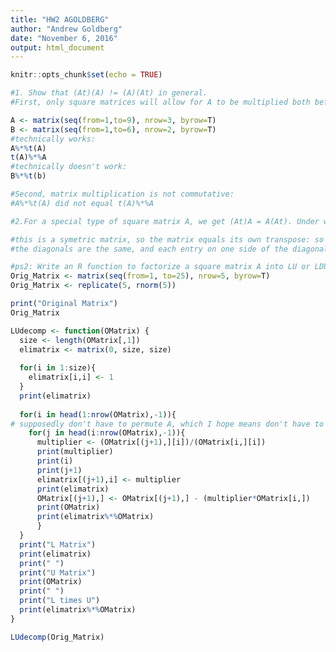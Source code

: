 ---
title: "HW2 AGOLDBERG"
author: "Andrew Goldberg"
date: "November 6, 2016"
output: html_document
---

```{r setup, include=FALSE}
knitr::opts_chunk$set(echo = TRUE)
```


```{r q1a}
#1. Show that (At)(A) != (A)(At) in general.
#First, only square matrices will allow for A to be multiplied both before and after its transpose

A <- matrix(seq(from=1,to=9), nrow=3, byrow=T)
B <- matrix(seq(from=1,to=6), nrow=2, byrow=T)
#technically works:
A%*%t(A)
t(A)%*%A
#technically doesn't work:
B%*%t(b)

#Second, matrix multiplication is not commutative: 
#A%*%t(A) did not equal t(A)%*%A
```


```{r q1b}
#2.For a special type of square matrix A, we get (At)A = A(At). Under what conditions could this be true?

#this is a symetric matrix, so the matrix equals its own transpose: so A = t(A)
#the diagonals are the same, and each entry on one side of the diagonal has to equal the entry on the side, or aij = aji
```

```{r q2, echo=FALSE}
#ps2: Write an R function to factorize a square matrix A into LU or LDU
Orig_Matrix <- matrix(seq(from=1, to=25), nrow=5, byrow=T)
Orig_Matrix <- replicate(5, rnorm(5))

print("Original Matrix")
Orig_Matrix

LUdecomp <- function(OMatrix) {
  size <- length(OMatrix[,1])
  elimatrix <- matrix(0, size, size)
  
  for(i in 1:size){
    elimatrix[i,i] <- 1
  }
  print(elimatrix)
  
  for(i in head(1:nrow(OMatrix),-1)){
# supposedly don't have to permute A, which I hope means don't have to row swap
    for(j in head(i:nrow(OMatrix),-1)){
      multiplier <- (OMatrix[(j+1),][i])/(OMatrix[i,][i])
      print(multiplier)
      print(i)
      print(j+1)
      elimatrix[(j+1),i] <- multiplier
      print(elimatrix)
      OMatrix[(j+1),] <- OMatrix[(j+1),] - (multiplier*OMatrix[i,])
      print(OMatrix)
      print(elimatrix%*%OMatrix)
      }  
  }
  print("L Matrix")
  print(elimatrix)
  print(" ")
  print("U Matrix")
  print(OMatrix)
  print(" ")
  print("L times U")
  print(elimatrix%*%OMatrix)
}

LUdecomp(Orig_Matrix)
```

